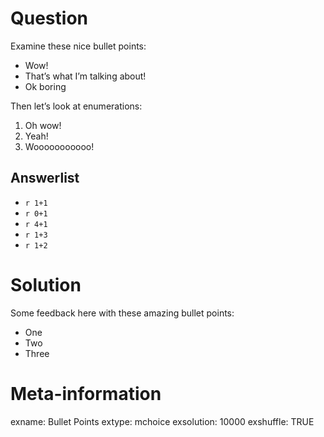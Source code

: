 Question
========
Examine these nice bullet points:

* Wow!
* That's what I'm talking about!
* Ok boring

Then let's look at enumerations:

1. Oh wow!
1. Yeah!
1. Wooooooooooo!

Answerlist
----------
* `r 1+1`
* `r 0+1`
* `r 4+1`
* `r 1+3`
* `r 1+2`

Solution
========

Some feedback here with these amazing bullet points:

* One
* Two
* Three

Meta-information
================
exname: Bullet Points
extype: mchoice
exsolution: 10000
exshuffle: TRUE
